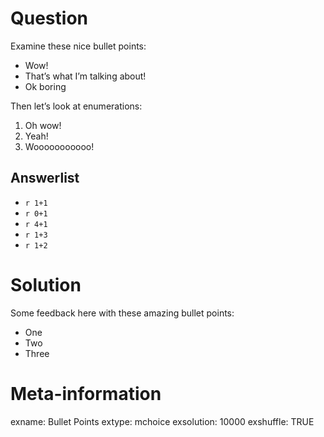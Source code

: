 Question
========
Examine these nice bullet points:

* Wow!
* That's what I'm talking about!
* Ok boring

Then let's look at enumerations:

1. Oh wow!
1. Yeah!
1. Wooooooooooo!

Answerlist
----------
* `r 1+1`
* `r 0+1`
* `r 4+1`
* `r 1+3`
* `r 1+2`

Solution
========

Some feedback here with these amazing bullet points:

* One
* Two
* Three

Meta-information
================
exname: Bullet Points
extype: mchoice
exsolution: 10000
exshuffle: TRUE
